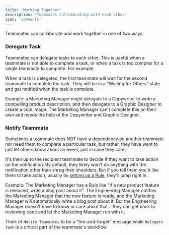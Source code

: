 ```yaml
---
title: 'Working Together'
description: 'Teammates collaborating with each other'
icon: 'comments'
---
```


Teammates can collaborate and work together in one of two ways:

### Delegate Task
Teammates can delegate tasks to each other. This is useful when a teammate is not able to complete a task, or when a task is too complex for a single teammate to complete.
For example, 

When a task is delegated, the first teammate will wait for the second teammate to complete the task. They will be in a "Waiting for Others" state and get notified when the task is complete.


<Tip>
Example: a Marketing Manager might delegate to a Copywriter to write a compelling product description, and then delegate to a Graphic Designer to create a cool image. The Marketing Manager can't complete this on their own and needs the help of the Copywriter and Graphic Designer.
</Tip>

### Notify Teammate
Sometimes a teammate does NOT have a dependency on another teammate nor need them to complete a particular task, but rather, they have want to just let others know about an event, just in case they care.

It's then up to the recipient teammate to decide if they want to take action on the notification. By default, they likely won't do anything with the notification other than shrug their shoulders. But if you tell them you'd like them to take action, usually by [setting up a Rule](./rules), they'll jump right in.

<Tip>
Example: 
The Marketing Manager has a Rule like "if a new product feature is released, write a blog post about it". The Engineering Manager notifies the Marketing Manager that the new feature is ready, and the Marketing Manager will automatically write a blog post about it.
But the Engineering Manager doesn't have to know or care about that... they can get back to reviewing code and let the Marketing Manager run with it.
</Tip>

Think of `Notify Teammates` to be a "fire-and-forget" message while `Delegate Task` is a critical part of the teammate's workflow.